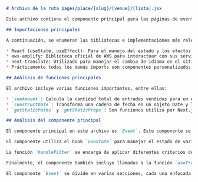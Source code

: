 
```markdown
# Archivo de la ruta pages/place/[slug]/[venue]/[lista].jsx

Este archivo contiene el componente principal para las páginas de eventos en la aplicación web de Rebel. El archivo maneja la obtención y presentación de información sobre un evento específico, incluyendo entradas disponibles, eventos recomendados y detalles del lugar donde se lleva a cabo el evento.

## Importaciones principales

A continuación, se enumeran las bibliotecas e implementaciones más relevantes utilizadas en este archivo:

* React (useState, useEffect): Para el manejo del estado y los efectos secundarios dentro del componente.
* aws-amplify: Biblioteca oficial de AWS para interactuar con sus servicios como Auth, Analytics, APIs y Storage.
* next-translate: Utilizado para manejar el cambio de idioma en el sitio web.
* Prácticamente todos los demás imports son componentes personalizados utilizados para construir la interfaz de usuario.

## Análisis de funciones principales

El archivo incluye varias funciones importantes, entre ellas:

* `sumAmount`: Calcula la cantidad total de entradas vendidas para un evento específico.
* `constructDate`: Transforma una cadena de fecha en un objeto Date y lo devuelve en formato legible por humanos.
* `getStaticPaths` y `getStaticProps`: Son funciones utiliza por Next.js para generar rutas estáticas y obtener datos en tiempo de compilación.

## Análisis del componente principal

El componente principal en este archivo es `Event`. Este componente se encarga de renderizar toda la información relacionada con un evento específico, incluyendo detalles del lugar, entradas disponibles, eventos recomendados y opciones de filtrado para las entradas.

El componente utiliza el hook `useState` para manejar el estado de variables como `waitListShow`, `page`, `disappear` y `tickets`. Además, utiliza el hook `useEffect` para realizar acciones secundarias cuando cambian ciertas dependencias.

La función `handleFilter` se encarga de aplicar diferentes criterios de ordenamiento a las entradas disponibles según la selección del usuario. La función `schemaorg` devuelve un objeto JSON-LD que representa el evento en el contexto de Schema.org para mejorar la optimización del motor de búsqueda.

Finalmente, el componente también incluye llamadas a la función `useTranslation` de la biblioteca `next-translate` para manejar el cambio de idioma en el sitio web.

El componente `Event` se divide en varias secciones, cada una enfocada en un aspecto diferente del evento. Estas secciones incluyen información general, detalles del lugar, entradas disponibles, entradas vendidas, eventos recomendados y opciones de filtrado. Cada sección está representada por un componente personalizado que se encarga de renderizar su contenido específico.
```